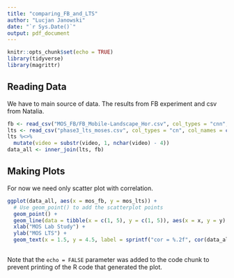 ```yaml
---
title: "comparing_FB_and_LTS"
author: "Lucjan Janowski"
date: "`r Sys.Date()`"
output: pdf_document
---
```


```r
knitr::opts_chunk$set(echo = TRUE)
library(tidyverse)
library(magrittr)
```

## Reading Data

We have to main source of data. The results from FB experiment and csv from Natalia. 

```r
fb <- read_csv("MOS_FB/FB_Mobile-Landscape_Hor.csv", col_types = "cnn", col_names = c("video", "mos_fb", "std_fb"), skip = 1)
lts <- read_csv("phase3_lts_moses.csv", col_types = "cn", col_names = c("video", "mos_lts"), skip = 1)
lts %<>%
  mutate(video = substr(video, 1, nchar(video) - 4))
data_all <- inner_join(lts, fb)
```

## Making Plots 

For now we need only scatter plot with correlation.

```r
ggplot(data_all, aes(x = mos_fb, y = mos_lts)) +
  # Use geom_point() to add the scatterplot points
  geom_point() +
  geom_line(data = tibble(x = c(1, 5), y = c(1, 5)), aes(x = x, y = y), color = "red") + 
  xlab("MOS Lab Study") +
  ylab("MOS LTS") +
  geom_text(x = 1.5, y = 4.5, label = sprintf("cor = %.2f", cor(data_all$mos_lts, data_all$mos_fb)))
  
```

Note that the `echo = FALSE` parameter was added to the code chunk to prevent printing of the R code that generated the plot.
